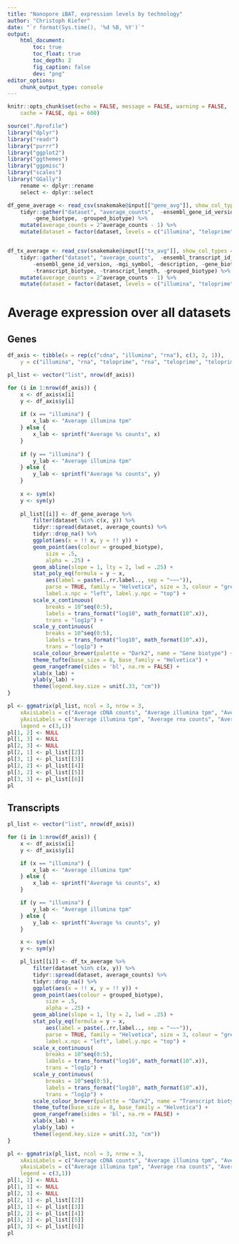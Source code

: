 ```yaml
---
title: "Nanopore iBAT, expression levels by technology"
author: "Christoph Kiefer"
date: "`r format(Sys.time(), '%d %B, %Y')`"
output:
    html_document:
        toc: true
        toc_float: true
        toc_depth: 2
        fig_caption: false
        dev: "png"
editor_options:
    chunk_output_type: console
---
```


```r
knitr::opts_chunk$set(echo = FALSE, message = FALSE, warning = FALSE,
    cache = FALSE, dpi = 600)
```

```r
source(".Rprofile")
library("dplyr")
library("readr")
library("purrr")
library("ggplot2")
library("ggthemes")
library("ggpmisc")
library("scales")
library("GGally")
    rename <- dplyr::rename
    select <- dplyr::select
```

```r
df_gene_average <- read_csv(snakemake@input[["gene_avg"]], show_col_types = FALSE) %>%
    tidyr::gather("dataset", "average_counts",  -ensembl_gene_id_version, -mgi_symbol, -description,
        -gene_biotype, -grouped_biotype) %>% 
    mutate(average_counts = 2^average_counts - 1) %>% 
    mutate(dataset = factor(dataset, levels = c("illumina", "teloprime", "cdna", "rna")))


df_tx_average <- read_csv(snakemake@input[["tx_avg"]], show_col_types = FALSE) %>% 
    tidyr::gather("dataset", "average_counts",  -ensembl_transcript_id_version,
        -ensembl_gene_id_version, -mgi_symbol, -description, -gene_biotype,
        -transcript_biotype, -transcript_length, -grouped_biotype) %>% 
    mutate(average_counts = 2^average_counts - 1) %>% 
    mutate(dataset = factor(dataset, levels = c("illumina", "teloprime", "cdna", "rna")))
```


# Average expression over all datasets

## Genes
```r
df_axis <- tibble(x = rep(c("cdna", "illumina", "rna"), c(3, 2, 1)),
    y = c("illumina", "rna", "teloprime", "rna", "teloprime", "teloprime"))

pl_list <- vector("list", nrow(df_axis))

for (i in 1:nrow(df_axis)) {
    x <- df_axis$x[i]
    y <- df_axis$y[i]
    
    if (x == "illumina") {
        x_lab <- "Average illumina tpm"
    } else {
        x_lab <- sprintf("Average %s counts", x)
    }
    
    if (y == "illumina") {
        y_lab <- "Average illumina tpm"
    } else {
        y_lab <- sprintf("Average %s counts", y)
    }
    
    x <- sym(x)
    y <- sym(y)
    
    pl_list[[i]] <- df_gene_average %>% 
        filter(dataset %in% c(x, y)) %>% 
        tidyr::spread(dataset, average_counts) %>%
        tidyr::drop_na() %>% 
        ggplot(aes(x = !! x, y = !! y)) +
        geom_point(aes(colour = grouped_biotype),
            size = .5,
            alpha = .25) +
        geom_abline(slope = 1, lty = 2, lwd = .25) +
        stat_poly_eq(formula = y ~ x,
            aes(label = paste(..rr.label.., sep = "~~~")),
            parse = TRUE, family = "Helvetica", size = 3, colour = "grey30",
            label.x.npc = "left", label.y.npc = "top") +
        scale_x_continuous(
            breaks = 10^seq(0:5),
            labels = trans_format("log10", math_format(10^.x)),
            trans = "log1p") +
        scale_y_continuous(
            breaks = 10^seq(0:5),
            labels = trans_format("log10", math_format(10^.x)),
            trans = "log1p") +
        scale_colour_brewer(palette = "Dark2", name = "Gene biotype") +
        theme_tufte(base_size = 8, base_family = "Helvetica") +
        geom_rangeframe(sides = 'bl', na.rm = FALSE) +
        xlab(x_lab) +
        ylab(y_lab) +
        theme(legend.key.size = unit(.33, "cm"))
}

pl <- ggmatrix(pl_list, ncol = 3, nrow = 3,
    xAxisLabels = c("Average cDNA counts", "Average illumina tpm", "Average rna counts"),
    yAxisLabels = c("Average illumina tpm", "Average rna counts", "Average teloprime counts"),
    legend = c(3,1))
pl[1, 2] <- NULL
pl[1, 3] <- NULL
pl[2, 3] <- NULL
pl[2, 1] <- pl_list[[2]]
pl[3, 1] <- pl_list[[3]]
pl[2, 2] <- pl_list[[4]]
pl[3, 2] <- pl_list[[5]]
pl[3, 3] <- pl_list[[6]]
pl
```

## Transcripts

```r
pl_list <- vector("list", nrow(df_axis))

for (i in 1:nrow(df_axis)) {
    x <- df_axis$x[i]
    y <- df_axis$y[i]

    if (x == "illumina") {
        x_lab <- "Average illumina tpm"
    } else {
        x_lab <- sprintf("Average %s counts", x)
    }

    if (y == "illumina") {
        y_lab <- "Average illumina tpm"
    } else {
        y_lab <- sprintf("Average %s counts", y)
    }

    x <- sym(x)
    y <- sym(y)

    pl_list[[i]] <- df_tx_average %>%
        filter(dataset %in% c(x, y)) %>%
        tidyr::spread(dataset, average_counts) %>%
        tidyr::drop_na() %>%
        ggplot(aes(x = !! x, y = !! y)) +
        geom_point(aes(colour = grouped_biotype),
            size = .5,
            alpha = .25) +
        geom_abline(slope = 1, lty = 2, lwd = .25) +
        stat_poly_eq(formula = y ~ x,
            aes(label = paste(..rr.label.., sep = "~~~")),
            parse = TRUE, family = "Helvetica", size = 3, colour = "grey30",
            label.x.npc = "left", label.y.npc = "top") +
        scale_x_continuous(
            breaks = 10^seq(0:5),
            labels = trans_format("log10", math_format(10^.x)),
            trans = "log1p") +
        scale_y_continuous(
            breaks = 10^seq(0:5),
            labels = trans_format("log10", math_format(10^.x)),
            trans = "log1p") +
        scale_colour_brewer(palette = "Dark2", name = "Transcript biotype") +
        theme_tufte(base_size = 8, base_family = "Helvetica") +
        geom_rangeframe(sides = 'bl', na.rm = FALSE) +
        xlab(x_lab) +
        ylab(y_lab) +
        theme(legend.key.size = unit(.33, "cm"))
}

pl <- ggmatrix(pl_list, ncol = 3, nrow = 3,
    xAxisLabels = c("Average cDNA counts", "Average illumina tpm", "Average rna counts"),
    yAxisLabels = c("Average illumina tpm", "Average rna counts", "Average teloprime counts"),
    legend = c(3,1))
pl[1, 2] <- NULL
pl[1, 3] <- NULL
pl[2, 3] <- NULL
pl[2, 1] <- pl_list[[2]]
pl[3, 1] <- pl_list[[3]]
pl[2, 2] <- pl_list[[4]]
pl[3, 2] <- pl_list[[5]]
pl[3, 3] <- pl_list[[6]]
pl
```

<!-- # Sample wise comparison -->

<!-- ```{r importData2} -->
<!-- df_gene <- read_csv(snakemake@input[["gene"]]) %>% -->
<!--     filter(!sample_id %in% c("cool", "rt")) %>% -->
<!--     mutate_if(is.numeric, function(x) 2^x - 1) -->

<!-- df_tx <- read_csv(snakemake@input[["tx"]]) %>% -->
<!--     filter(!sample_id %in% c("cool", "rt")) %>% -->
<!--     mutate_if(is.numeric, function(x) 2^x - 1) -->
<!-- ``` -->

<!-- ## Genes -->

<!-- ### cDNA vs Illumina -->

<!-- ```{r} -->
<!-- df_gene %>% -->
<!--     select(ensembl_gene_id_version, sample_id, grouped_biotype, cdna, illumina) %>% -->
<!--     tidyr::drop_na() %>% -->
<!--     ggplot(aes(cdna, illumina)) + -->
<!--         geom_point(aes(colour = grouped_biotype), size = 1) + -->
<!--         geom_abline(slope = 1, lty = 2) + -->
<!--         stat_poly_eq(formula = y ~ x, -->
<!--             aes(label = paste(..rr.label.., sep = "~~~")), -->
<!--             parse = TRUE, family = "serif", size = 3, colour = "grey30", -->
<!--             label.x.npc = "left", label.y.npc = "top") + -->
<!--         scale_x_continuous( -->
<!--             breaks = c(1, 10, 100, 1000, 10000), -->
<!--             labels = function(x) signif(x), -->
<!--             trans = "mylog10") + -->
<!--         scale_y_continuous( -->
<!--             breaks = c(1, 10, 100, 1000, 10000), -->
<!--             labels = function(x) signif(x), -->
<!--             trans = "mylog10") + -->
<!--         scale_colour_colorblind(name = "Gene biotype") + -->
<!--         theme_tufte() + -->
<!--         geom_rangeframe(sides = 'bl', na.rm = FALSE) + -->
<!--         facet_wrap(~sample_id) + -->
<!--         xlab("cDNA counts") + -->
<!--         ylab("Illumina tpm") -->
<!-- ``` -->

<!-- ### cDNA vs teloprime -->

<!-- ```{r} -->
<!-- df_gene %>% -->
<!--     select(ensembl_gene_id_version, sample_id, grouped_biotype, cdna, teloprime) %>% -->
<!--     tidyr::drop_na() %>% -->
<!--     ggplot(aes(cdna, teloprime)) + -->
<!--         geom_point(aes(colour = grouped_biotype), size = 1) + -->
<!--         geom_abline(slope = 1, lty = 2) + -->
<!--         stat_poly_eq(formula = y ~ x, -->
<!--             aes(label = paste(..rr.label.., sep = "~~~")), -->
<!--             parse = TRUE, family = "serif", size = 3, colour = "grey30", -->
<!--             label.x.npc = "left", label.y.npc = "top") + -->
<!--         scale_x_continuous( -->
<!--             breaks = c(1, 10, 100, 1000, 10000), -->
<!--             labels = function(x) signif(x), -->
<!--             trans = "mylog10") + -->
<!--         scale_y_continuous( -->
<!--             breaks = c(1, 10, 100, 1000, 10000), -->
<!--             labels = function(x) signif(x), -->
<!--             trans = "mylog10") + -->
<!--         scale_colour_colorblind(name = "Gene biotype") + -->
<!--         theme_tufte() + -->
<!--         geom_rangeframe(sides = 'bl', na.rm = FALSE) + -->
<!--         facet_wrap(~sample_id) + -->
<!--         xlab("cDNA counts") + -->
<!--         ylab("Teloprime counts") -->
<!-- ``` -->

<!-- ### Illumina vs teloprime -->

<!-- ```{r} -->
<!-- df_gene %>% -->
<!--     select(ensembl_gene_id_version, sample_id, grouped_biotype, illumina, teloprime) %>% -->
<!--     tidyr::drop_na() %>% -->
<!--     ggplot(aes(illumina, teloprime)) + -->
<!--         geom_point(aes(colour = grouped_biotype), size = 1) + -->
<!--         geom_abline(slope = 1, lty = 2) + -->
<!--         stat_poly_eq(formula = y ~ x, -->
<!--             aes(label = paste(..rr.label.., sep = "~~~")), -->
<!--             parse = TRUE, family = "serif", size = 3, colour = "grey30", -->
<!--             label.x.npc = "left", label.y.npc = "top") + -->
<!--         scale_x_continuous( -->
<!--             breaks = c(1, 10, 100, 1000, 10000), -->
<!--             labels = function(x) signif(x), -->
<!--             trans = "mylog10") + -->
<!--         scale_y_continuous( -->
<!--             breaks = c(1, 10, 100, 1000, 10000), -->
<!--             labels = function(x) signif(x), -->
<!--             trans = "mylog10") + -->
<!--         scale_colour_colorblind(name = "Gene biotype") + -->
<!--         theme_tufte() + -->
<!--         geom_rangeframe(sides = 'bl', na.rm = FALSE) + -->
<!--         facet_wrap(~sample_id) + -->
<!--         xlab("Illumina tpm") + -->
<!--         ylab("Teloprime counts") -->
<!-- ``` -->

<!-- ## Transcripts -->

<!-- ### cDNA vs Illumina -->

<!-- ```{r} -->
<!-- df_tx %>% -->
<!--     select(ensembl_transcript_id_version, sample_id, grouped_biotype, cdna, illumina) %>% -->
<!--     tidyr::drop_na() %>% -->
<!--     ggplot(aes(cdna, illumina)) + -->
<!--         geom_point(aes(colour = grouped_biotype), size = 1) + -->
<!--         geom_abline(slope = 1, lty = 2) + -->
<!--         stat_poly_eq(formula = y ~ x, -->
<!--             aes(label = paste(..rr.label.., sep = "~~~")), -->
<!--             parse = TRUE, family = "serif", size = 3, colour = "grey30", -->
<!--             label.x.npc = "left", label.y.npc = "top") + -->
<!--         scale_x_continuous( -->
<!--             breaks = c(1, 10, 100, 1000, 10000), -->
<!--             labels = function(x) signif(x), -->
<!--             trans = "mylog10") + -->
<!--         scale_y_continuous( -->
<!--             breaks = c(1, 10, 100, 1000, 10000), -->
<!--             labels = function(x) signif(x), -->
<!--             trans = "mylog10") + -->
<!--         scale_colour_colorblind(name = "Gene biotype") + -->
<!--         theme_tufte() + -->
<!--         geom_rangeframe(sides = 'bl', na.rm = FALSE) + -->
<!--         facet_wrap(~sample_id) + -->
<!--         xlab("cDNA counts") + -->
<!--         ylab("Illumina tpm") -->
<!-- ``` -->

<!-- ### cDNA vs teloprime -->

<!-- ```{r} -->
<!-- df_tx %>% -->
<!--     select(ensembl_transcript_id_version, sample_id, grouped_biotype, cdna, teloprime) %>% -->
<!--     tidyr::drop_na() %>% -->
<!--     ggplot(aes(cdna, teloprime)) + -->
<!--         geom_point(aes(colour = grouped_biotype), size = 1) + -->
<!--         geom_abline(slope = 1, lty = 2) + -->
<!--         stat_poly_eq(formula = y ~ x, -->
<!--             aes(label = paste(..rr.label.., sep = "~~~")), -->
<!--             parse = TRUE, family = "serif", size = 3, colour = "grey30", -->
<!--             label.x.npc = "left", label.y.npc = "top") + -->
<!--         scale_x_continuous( -->
<!--             breaks = c(1, 10, 100, 1000, 10000), -->
<!--             labels = function(x) signif(x), -->
<!--             trans = "mylog10") + -->
<!--         scale_y_continuous( -->
<!--             breaks = c(1, 10, 100, 1000, 10000), -->
<!--             labels = function(x) signif(x), -->
<!--             trans = "mylog10") + -->
<!--         scale_colour_colorblind(name = "Gene biotype") + -->
<!--         theme_tufte() + -->
<!--         geom_rangeframe(sides = 'bl', na.rm = FALSE) + -->
<!--         facet_wrap(~sample_id) + -->
<!--         xlab("cDNA counts") + -->
<!--         ylab("Teloprime counts") -->
<!-- ``` -->

<!-- ### Illumina vs teloprime -->

<!-- ```{r} -->
<!-- df_tx %>% -->
<!--     select(ensembl_transcript_id_version, sample_id, grouped_biotype, illumina, teloprime) %>% -->
<!--     tidyr::drop_na() %>% -->
<!--     ggplot(aes(illumina, teloprime)) + -->
<!--         geom_point(aes(colour = grouped_biotype), size = 1) + -->
<!--         geom_abline(slope = 1, lty = 2) + -->
<!--         stat_poly_eq(formula = y ~ x, -->
<!--             aes(label = paste(..rr.label.., sep = "~~~")), -->
<!--             parse = TRUE, family = "serif", size = 3, colour = "grey30", -->
<!--             label.x.npc = "left", label.y.npc = "top") + -->
<!--         scale_x_continuous( -->
<!--             breaks = c(1, 10, 100, 1000, 10000), -->
<!--             labels = function(x) signif(x), -->
<!--             trans = "mylog10") + -->
<!--         scale_y_continuous( -->
<!--             breaks = c(1, 10, 100, 1000, 10000), -->
<!--             labels = function(x) signif(x), -->
<!--             trans = "mylog10") + -->
<!--         scale_colour_colorblind(name = "Gene biotype") + -->
<!--         theme_tufte() + -->
<!--         geom_rangeframe(sides = 'bl', na.rm = FALSE) + -->
<!--         facet_wrap(~sample_id) + -->
<!--         xlab("Illumina tpm") + -->
<!--         ylab("Teloprime counts") -->
<!-- ``` -->
